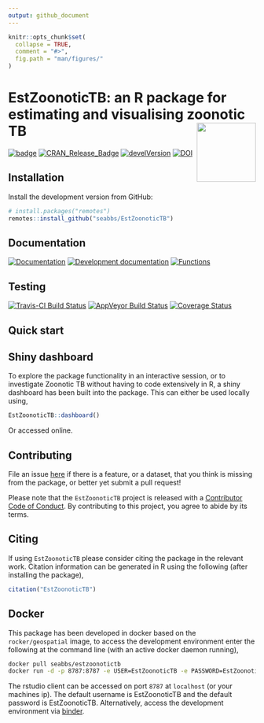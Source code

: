 ```yaml
---
output: github_document
---
```


```r
knitr::opts_chunk$set(
  collapse = TRUE,
  comment = "#>",
  fig.path = "man/figures/"
)
```

# EstZoonoticTB: an R package for estimating and visualising zoonotic TB  <img src="man/figures/logo.png" align="right" alt="" width="120" />

[![badge](https://img.shields.io/badge/Launch-EstZoonoticTB-blue.svg)](https://mybinder.org/v2/gh/seabbs/EstZoonoticTB/master?urlpath=rstudio) 
[![CRAN_Release_Badge](http://www.r-pkg.org/badges/version-ago/EstZoonoticTB)](https://CRAN.R-project.org/package=EstZoonoticTB)
[![develVersion](https://img.shields.io/badge/devel%20version-0.1.0-blue.svg?style=flat)](https://github.com/seabbs/EstZoonoticTB)
[![DOI](https://zenodo.org/badge/112591837.svg)](https://zenodo.org/badge/latestdoi/112591837)


## Installation

Install the development version from GitHub:

```r
# install.packages("remotes")
remotes::install_github("seabbs/EstZoonoticTB")
```

## Documentation

[![Documentation](https://img.shields.io/badge/Documentation-release-lightgrey.svg?style=flat)](https://www.samabbott.co.uk/EstZoonoticTB/)
[![Development documentation](https://img.shields.io/badge/Documentation-development-lightblue.svg?style=flat)](https://www.samabbott.co.uk/EstZoonoticTB/dev)
[![Functions](https://img.shields.io/badge/Documentation-functions-orange.svg?style=flat)](https://www.samabbott.co.uk/EstZoonoticTB/reference/index.html)


## Testing

[![Travis-CI Build Status](https://travis-ci.org/seabbs/EstZoonoticTB.svg?branch=master)](https://travis-ci.org/seabbs/EstZoonoticTB)
[![AppVeyor Build Status](https://ci.appveyor.com/api/projects/status/github/seabbs/EstZoonoticTB?branch=master&svg=true)](https://ci.appveyor.com/project/seabbs/EstZoonoticTB)
[![Coverage Status](https://img.shields.io/codecov/c/github/seabbs/EstZoonoticTB/master.svg)](https://codecov.io/github/seabbs/EstZoonoticTB?branch=master)

## Quick start

## Shiny dashboard

To explore the package functionality in an interactive session, or to investigate Zoonotic TB without having to code extensively in R, a shiny dashboard has been built into the package. This can either be used locally using, 

```r
EstZoonoticTB::dashboard()
```

Or accessed online.

## Contributing

File an issue [here](https://github.com/seabbs/EstZoonoticTB/issues) if there is a feature, or a dataset, that you think is missing from the package, or better yet submit a pull request!

Please note that the `EstZoonoticTB` project is released with a [Contributor Code of Conduct](https://github.com/seabbs/EstZoonoticTB/blob/master/.github/CODE_OF_CONDUCT.md). By contributing to this project, you agree to abide by its terms.

## Citing 

If using `EstZoonoticTB` please consider citing the package in the relevant work. Citation information can be generated in R using the following (after installing the package),

```r
citation("EstZoonoticTB")
```

## Docker

This package has been developed in docker based on the `rocker/geospatial` image, to access the  development environment enter the following at the command line (with an active docker daemon running),

```bash
docker pull seabbs/estzoonotictb
docker run -d -p 8787:8787 -e USER=EstZoonoticTB -e PASSWORD=EstZoonoticTB --name EstZoonoticTB seabbs/estzoonotictb
```

The rstudio client can be accessed on port `8787` at `localhost` (or your machines ip). The default username is EstZoonoticTB and the default password is EstZoonoticTB. Alternatively, access the development environment via [binder](https://mybinder.org/v2/gh/seabbs/EstZoonoticTB/master?urlpath=rstudio).

